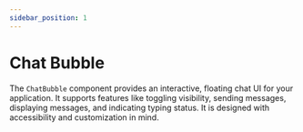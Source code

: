 ```yaml
---
sidebar_position: 1
---
```


# Chat Bubble
The `ChatBubble` component provides an interactive, floating chat UI for your application. It supports features like toggling visibility, sending messages, displaying messages, and indicating typing status. It is designed with accessibility and customization in mind.
